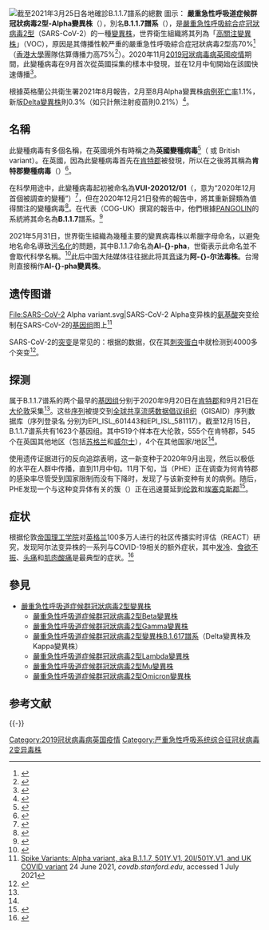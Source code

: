 {{medical}}
{{noteTA
|T=zh-cn:严重急性呼吸综合征冠状病毒2阿尔法变异株;zh-hk:嚴重急性呼吸綜合症冠狀病毒2型Alpha變異株;zh-mo:嚴重急性呼吸綜合症冠狀病毒2型Alpha變異株;zh-tw:嚴重急性呼吸道症候群冠狀病毒2型Alpha變異株;zh-my:严重急性呼吸综合征冠状病毒2-Alpha变异株;zh-sg:严重急性呼吸综合征冠状病毒2-Alpha变异株;
|G1=Medicine
|1=zh-cn:阿尔法; zh-hk:Alpha; zh-tw: Alpha; zh-sg: Alpha;
|2=zh-cn:贝塔; zh-hk: Beta; zh-tw:Beta; zh-sg:Beta;
|3=zh-cn:伽马; zh-hk:Gamma; zh-tw:Gamma; zh-sg:Gamma;
|4=zh-cn:德尔塔; zh-hk:Delta; zh-tw:Delta; zh-sg:Delta;
|5=zh-cn:埃塔; zh-hk:Eta; zh-tw:Eta; zh-sg:Eta;
|6=zh-cn:约塔; zh-hk:Iota; zh-tw:Iota; zh-sg:Iota;
|7=zh-cn:卡帕; zh-hk:Kappa; zh-tw:Kappa; zh-sg:Kappa;
|8=zh-cn:拉姆达; zh-hk:Lambda; zh-tw:Lambda; zh-sg:Lambda;
|9=zh-cn:西塔; zh-hk:Theta; zh-tw:Theta; zh-sg:Theta;
|10=zh-cn:泽塔; zh-hk:Zeta; zh-tw:Zeta; zh-sg:Zeta;
|11=zh-cn:艾普西隆; zh-hk:Epsilon; zh-tw:Epsilon; zh-sg:Epsilon;
|12=zh-cn:缪; zh-hk:Mu; zh-tw:Mu; zh-sg:Mu;
|13=zh-cn:奥密克戎; zh-hk:Omicron; zh-tw:Omicron; zh-sg:Omicron;
}}
{{Expand language|1=en|time=2020-12-24T01:12:51+00:00}}
[[File:B.1.1.7 Cases by country as of 25 Mar 2021.svg|thumb|截至2021年3月25日各地確診B.1.1.7譜系的總數<ref name=":2">{{Cite web|title=B.1.1.7 report|url=https://cov-lineages.org/global_report_B.1.1.7.html|access-date=2021-01-29|website=cov-lineages.org}}</ref>
<br />
'''圖示：'''
{{legend|#290000|超過10,000個確診個案}}
{{legend|#510000|5,000–9,999個確診個案}}
{{legend|#900000|1,000–4,999個確診個案}}
{{legend|#c80200|500–999個確診個案}}
{{legend|#ee7070|100–499個確診個案}}
{{legend|#ffc0c0|2–99個確診個案}}
{{legend|#ffdfe0|1個確診個案}}
{{legend|#e0e0e0|無確診個案或無數據}}
]]
'''嚴重急性呼吸道症候群冠狀病毒2型-Alpha變異株'''（{{lang-en|SARS-CoV-2 Alpha variant}}），別名'''B.1.1.7譜系'''（{{lang-en|Lineage B.1.1.7}}），是[[嚴重急性呼吸綜合症冠狀病毒2型|嚴重急性呼吸綜合症冠狀病毒2型]]（SARS-CoV-2）的一種[[嚴重急性呼吸道症候群冠狀病毒2型變異株|變異株]]，世界衛生組織將其列為「[[嚴重急性呼吸道症候群冠狀病毒2型變異株#關注度之基準|高關注變異株]]」（VOC），原因是其傳播性較严重的嚴重急性呼吸綜合症冠狀病毒2型高70%<ref>{{Cite news|author=成依華|url=https://www.hk01.com/%E5%8D%B3%E6%99%82%E5%9C%8B%E9%9A%9B/564004/%E8%8B%B1%E5%9C%8B%E7%96%AB%E6%83%85-%E7%B4%84%E7%BF%B0%E9%81%9C-%E6%96%B0%E8%AE%8A%E7%A8%AE%E7%97%85%E6%AF%92%E6%A0%AA%E5%82%B3%E6%92%AD%E5%8A%9B%E9%AB%9870-%E6%8F%90%E5%8D%87%E5%80%AB%E6%95%A6%E9%98%B2%E7%96%AB%E7%B4%9A%E5%88%A5|title=英國疫情｜約翰遜：新變種病毒株傳播力高70％　提升倫敦防疫級別|publisher=香港01|date=2020-12-20|accessdate=2020-12-21}}</ref>（[[香港大學|香港大學]]團隊估算傳播力高75%<ref>{{Cite news|author=陳樂彤|url=https://skypost.ulifestyle.com.hk/article/2834055/%E6%96%B0%E5%86%A0%E8%82%BA%E7%82%8E%EF%BD%9C%E8%8B%B1%E5%9C%8B%E8%AE%8A%E7%A8%AE%E7%97%85%E6%AF%92N501Y%E5%82%B3%E6%92%AD%E5%8A%9B%E9%AB%9875%25%E3%80%80%E5%85%A5%E4%BE%B5%E9%A6%99%E6%B8%AF%E6%81%90%E4%BB%A4%E7%96%AB%E6%83%85%E5%A4%B1%E6%8E%A7%E3%80%90%E6%8B%86%E8%A7%A37%E5%A4%A7%E5%B8%B8%E8%A6%8BQ%26A%E3%80%91|title=新冠肺炎｜英國變種病毒N501Y傳播力高75% 入侵香港恐令疫情失控【拆解7大常見Q&A】|publisher=晴報|date=2020-12-21|accessdate=2020-12-21}}</ref>）。2020年11月[[2019冠狀病毒病英國疫情|2019冠狀病毒病英國疫情]]期間，此變種病毒在9月首次從英國採集的樣本中發現，並在12月中旬開始在該國快速傳播<ref name="BBC">{{Cite news|title=Covid: Ireland, Italy, Belgium and Netherlands ban flights from UK|author=|work=BBC News|date=2020-12-20|url=https://www.bbc.co.uk/news/world-europe-55385768|accessdate=2020-12-24|archive-date=2020-12-21|archive-url=https://web.archive.org/web/20201221060553/https://www.bbc.co.uk/news/world-europe-55385768|dead-url=no}}</ref>。

根據英格蘭公共衛生署2021年8月報告，2月至8月Alpha變異株[[病例死亡率|病例死亡率]]1.1%，新版[[Delta變異株|Delta變異株]]則0.3%（如只計無注射疫苗則0.21%）<ref name=voctech>{{cite web |url=https://assets.publishing.service.gov.uk/government/uploads/system/uploads/attachment_data/file/1012644/Technical_Briefing_21.pdf |title=SARS-CoV-2 variants of concern and variants under investigation in England Technical Briefing 21 |date=2021-08-20 |work=Public Health England |page=11 |access-date=2021-07-19 |language=en |archive-date=2021-07-23 |archive-url=https://web.archive.org/web/20210723004225/https://assets.publishing.service.gov.uk/government/uploads/system/uploads/attachment_data/file/1001358/Variants_of_Concern_VOC_Technical_Briefing_18.pdf |dead-url=no }}</ref>。

==名稱==
此變種病毒有多個名稱，在英國境外有時稱之為'''英國變種病毒'''<ref>{{Cite news |title=Mutated Kent Covid variant must be taken seriously, warns UK scientist  |last=Boseley |first=Sarah |website=The Guardian |date=10 February 2021 |access-date=10 February 2021 |url=https://www.theguardian.com/society/2021/feb/10/mutated-kent-covid-variant-must-be-taken-seriously-warns-uk-scientist}}</ref>（{{lang-en|U.K. variant}} 或 British variant）。在英國，因為此變種病毒首先在[[肯特郡|肯特郡]]被發現，所以在之後將其稱為'''肯特郡變種病毒'''（{{lang-en|Kent variant}}）<ref>{{Cite news |title=Mutated Kent Covid variant must be taken seriously, warns UK scientist  |last=Boseley |first=Sarah |website=The Guardian |date=2021-02-10 |access-date=2021-02-10 |url=https://www.theguardian.com/society/2021/feb/10/mutated-kent-covid-variant-must-be-taken-seriously-warns-uk-scientist}}</ref>。

在科學用途中，此變種病毒起初被命名為'''VUI-202012/01'''（{{lang-en|First Variant Under Investigation in December 2020}}，意为“2020年12月首個被調查的變種”）<ref>{{Cite web|title=PHE investigating a novel strain of COVID-19|publisher=Public Health England|date=2020-12-14|url= https://www.gov.uk/government/news/phe-investigating-a-novel-strain-of-covid-19}}</ref>，但在2020年12月21日發佈的報告中，{{link-en|英格蘭公共衞生部|Public Health England}}將其重新歸類為值得關注的變種病毒<ref>{{cite web | title=Variants: distribution of cases data | website=GOV.UK | date=2021-01-28 | url=https://www.gov.uk/government/publications/covid-19-variants-genomically-confirmed-case-numbers/variants-distribution-of-cases-data#variant1 |at=At "Differences between a Variant of Concern and Varaint Under Investigation" |access-date=2021-02-19}}</ref>。在代表{{link-en|新冠病毒基因組學英國聯盟|COVID-19 Genomics UK Consortium}}（COG-UK）撰寫的報告中，他們根據[[PANGOLIN|PANGOLIN]]的系統將其命名為'''B.1.1.7'''譜系。<ref name="Rambaut et al.">{{cite report
|title=Preliminary genomic characterisation of an emergent SARS-CoV-2 lineage in the UK defined by a novel set of spike mutations
|url=https://virological.org/t/preliminary-genomic-characterisation-of-an-emergent-sars-cov-2-lineage-in-the-uk-defined-by-a-novel-set-of-spike-mutations/563
|author1=Rambaut, Andrew
|author2=Loman, Nick
|author3=Pybus, Oliver
|author4=Barclay, Wendy
|author5=Barrett, Jeff
|author6=Carabelli, Alesandro
|author7=Connor, Tom
|author8=Peacock, Tom
|author9=L. Robertson, David
|author10=Volz, Erik
|access-date=2020-12-20
|date=2020-12-19
|publisher=Written on behalf of COVID-19 Genomics Consortium UK
}}</ref>

2021年5月31日，世界衛生組織為幾種主要的變異病毒株以希臘字母命名，以避免地名命名導致[[污名化|污名化]]的問題，其中B.1.1.7命名為'''Al-{}-pha'''，世衛表示此命名並不會取代科學名稱。<ref>{{cite news |author1=徐榆涵 |title=避免汙名化！WHO宣布：改用希臘字母稱呼變種病毒 |url=https://udn.com/news/story/121707/5499589 |accessdate=2021-06-01 |work=聯合報 |publisher=聯合新聞網 |date=2021-06-01}}</ref>此后中国大陆媒体往往据此将其[[音译|音译]]为'''阿-{}-尔法毒株'''。台灣則直接稱作'''Al-{}-pha變異株'''。

== 遗传图谱 ==
<gallery mode="packed" heights="400px">
File:SARS-CoV-2 Alpha variant.svg|SARS-CoV-2 Alpha变异株的[[氨基酸|氨基酸]]突变绘制在SARS-CoV-2的[[基因组|基因组]]图上<ref>[https://covdb.stanford.edu/page/mutation-viewer/#sec_alpha Spike Variants: Alpha variant, aka B.1.1.7, 501Y.V1, 20I/501Y.V1, and UK COVID variant] 24 June 2021, ''covdb.stanford.edu'', accessed 1 July 2021</ref>
</gallery>

SARS-CoV-2的[[突变|突变]]是常见的：根据{{link-en|英国COVID-19基因组学联盟|COVID-19 Genomics UK Consortium}}的数据，仅在其[[刺突蛋白|刺突蛋白]]中就检测到4000多个突变<ref name="BMJ">{{cite journal |last1=Wise |first1=Jacqui |title=Covid-19: New coronavirus variant is identified in UK |journal=BMJ |date=2020-12-16 |volume=371 |pages=m4857 |doi=10.1136/bmj.m4857 |pmid=33328153 |s2cid=229291003 |doi-access=free }}</ref>。

== 探测 ==
属于B.1.1.7谱系的两个最早的[[基因组|基因组]]分别于2020年9月20日在[[肯特郡|肯特郡]]和9月21日在[[大伦敦|大伦敦]]采集<ref name="Rambaut et al." />。这些[[序列|序列]]被提交到[[全球共享流感数据倡议组织|全球共享流感数据倡议组织]]（GISAID）序列数据库（序列登录名<!-- 原文：sequence accessions -->分别为EPI_ISL_601443和EPI_ISL_581117）。截至12月15日，B.1.1.7谱系共有1623个基因组。其中519个样本在大伦敦，555个在肯特郡，545个在英国其他地区（包括[[苏格兰|苏格兰]]和[[威尔士|威尔士]]），4个在其他国家/地区<ref name="Rambaut et al." />。

使用遗传证据进行的反向追踪表明，这一新变种于2020年9月出现，然后以极低的水平在人群中传播，直到11月中旬。11月下旬，当{{link-en|英国公共卫生局|Public Health England}}（PHE）正在调查为何肯特郡的感染率尽管受到国家限制而没有下降时，发现了与该新变种有关的病例。随后，PHE发现一个与这种变异体有关的簇（{{lang|en|cluster}}）正在迅速蔓延到[[伦敦|伦敦]]和[[埃塞克斯郡|埃塞克斯郡]]<ref name="wwwgovuk20201220">{{cite web |title=COVID-19 (SARS-CoV-2): information about the new virus variant |url=https://www.gov.uk/government/news/covid-19-sars-cov-2-information-about-the-new-virus-variant |website=Gov.uk |publisher=Public Health England |access-date=2020-12-21 |date=2020-12-20}}</ref>。

== 症状 ==
根据伦敦[[帝国理工学院|帝国理工学院]]对[[英格兰|英格兰]]100多万人进行的社区传播实时评估（REACT）研究，发现阿尔法变异株的一系列与COVID-19相关的额外症状，其中[[发冷|发冷]]、[[食欲不振|食欲不振]]、[[头痛|头痛]]和[[肌肉酸痛|肌肉酸痛]]是最典型的症状。<ref>{{cite web |last1=Roberts |first1=Michelle |title=Headache and runny nose linked to Delta variant |url=https://www.bbc.com/news/health-57467051 |website=[[BBC|BBC]] |accessdate=2021-09-23 |language=en |date=2021-06-14}}</ref>{{medcn}}

== 參見 ==
*[[嚴重急性呼吸道症候群冠狀病毒2型變異株|嚴重急性呼吸道症候群冠狀病毒2型變異株]]
**[[嚴重急性呼吸道症候群冠狀病毒2型Beta變異株|嚴重急性呼吸道症候群冠狀病毒2型Beta變異株]]
**[[嚴重急性呼吸道症候群冠狀病毒2型Gamma變異株|嚴重急性呼吸道症候群冠狀病毒2型Gamma變異株]]
**[[嚴重急性呼吸道症候群冠狀病毒2型變異株B.1.617譜系|嚴重急性呼吸道症候群冠狀病毒2型變異株B.1.617譜系]]（Delta變異株及Kappa變異株）
**[[嚴重急性呼吸道症候群冠狀病毒2型Lambda變異株|嚴重急性呼吸道症候群冠狀病毒2型Lambda變異株]]
**[[嚴重急性呼吸道症候群冠狀病毒2型Mu變異株|嚴重急性呼吸道症候群冠狀病毒2型Mu變異株]]
**[[嚴重急性呼吸道症候群冠狀病毒2型Omicron變異株|嚴重急性呼吸道症候群冠狀病毒2型Omicron變異株]]

== 参考文献 ==
{{Reflist|35em}}

{{-}}
{{SARSr-CoV}}

[[Category:2019冠状病毒病英国疫情|Category:2019冠状病毒病英国疫情]]
[[Category:严重急性呼吸系统综合征冠状病毒2变异毒株|Category:严重急性呼吸系统综合征冠状病毒2变异毒株]]